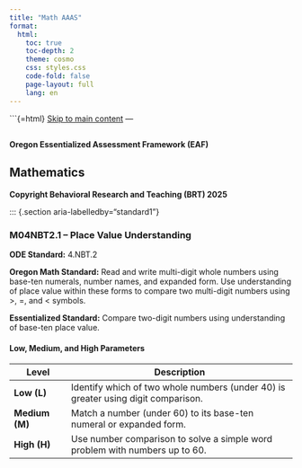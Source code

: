 ```yaml
---
title: "Math AAAS"
format:
  html:
    toc: true
    toc-depth: 2
    theme: cosmo
    css: styles.css
    code-fold: false
    page-layout: full
    lang: en
---
```


```{=html}
<a href="#main" class="skip-link">Skip to main content</a>
---

## 
**Oregon Essentialized Assessment Framework (EAF)**

## **Mathematics**

**Copyright Behavioral Research and Teaching (BRT) 2025**

::: {.section aria-labelledby=“standard1”}

### **M04NBT2.1 – Place Value Understanding**

**ODE Standard:** 4.NBT.2

**Oregon Math Standard:** Read and write multi-digit whole numbers using base-ten numerals, number names, and expanded form. Use understanding of place value within these forms to compare two multi-digit numbers using \>, =, and \< symbols.

**Essentialized Standard:** Compare two-digit numbers using understanding of base-ten place value.

#### **Low, Medium, and High Parameters**

#### 

| Level | Description |
|---------------|---------------------------------------------------------|
| **Low (L)** | Identify which of two whole numbers (under 40) is greater using digit comparison. |
| **Medium (M)** | Match a number (under 60) to its base-ten numeral or expanded form. |
| **High (H)** | Use number comparison to solve a simple word problem with numbers up to 60. |

#### 

